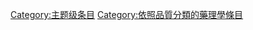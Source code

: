 {{catmore1|[[Wikipedia:药理学专题|Wikipedia:药理学专题]]}}
{{Articles by Quality|topic=药理学|project=药理学|format=TOC}}
{{emptycat}}

[[Category:主题级条目|Category:主题级条目]]
[[Category:依照品質分類的藥理學條目|Category:依照品質分類的藥理學條目]]
